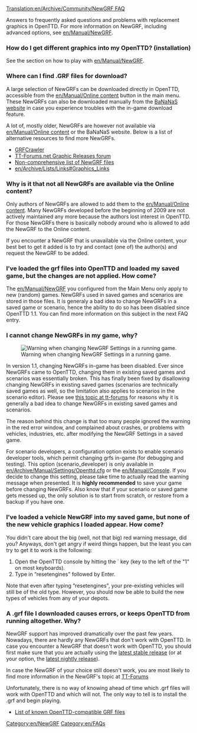 [[Translation:en/Archive/Community/NewGRF FAQ]]
{{en/FAQmenu}}
{{en/Feature|0.4}}

Answers to frequently asked questions and problems with replacement graphics in OpenTTD.  For more information on NewGRF, including advanced options, see [[en/Manual/NewGRF]].

===How do I get different graphics into my OpenTTD? (installation)===
See the section on how to play with [[en/Manual/NewGRF]].

===Where can I find .GRF files for download?===

A large selection of NewGRFs can be downloaded directly in OpenTTD, accessible from the [[en/Manual/Online content]] button in the main menu. These NewGRFs can also be downloaded manually from the [http://bananas.openttd.org/ BaNaNaS website] in case you experience troubles with the in-game download feature.

A lot of, mostly older, NewGRFs are however not available via [[en/Manual/Online content]] or the BaNaNaS website. Below is a list of alternative resources to find more NewGRFs.

* [http://grfcrawler.tt-forums.net/ GRFCrawler]
* [http://www.tt-forums.net/viewforum.php?f=67 TT-Forums.net Graphic Releases forum]
* [[en/Community/NewGRF/Main Page|Non-comprehensive list of NewGRF files]]
* [[en/Archive/Lists/Links#Graphics_Links]]

===Why is it that not all NewGRFs are available via the Online content?===

Only authors of NewGRFs are allowed to add them to the [[en/Manual/Online content]]. Many NewGRFs developed before the beginning of 2009 are not actively maintained any more because the authors lost interest in OpenTTD. For those NewGRFs there is basically nobody around who is allowed to add the NewGRF to the Online content.

If you encounter a NewGRF that is unavailable via the Online content, your best bet to get it added is to try and contact (one of) the author(s) and request the NewGRF to be added.

===I’ve loaded the grf files into OpenTTD and loaded my saved game, but the changes are not applied. How come?===

The [[en/Manual/NewGRF]] you configured from the Main Menu only apply to new (random) games. NewGRFs used in saved games and scenarios are stored in those files. It is generaly a bad idea to change NewGRFs in a saved game or scenario, hence the ability to do so has been disabled since OpenTTD 1.1. You can find more information on this subject in the next FAQ entry.

===I cannot change NewGRFs in my game, why?===
[[File:en/Newgrf warning.png|frame|right|Warning when changing NewGRF Settings in a running game.]]

In version 1.1, changing NewGRFs in-game has been disabled. Ever since NewGRFs came to OpenTTD, changing them in existing saved games and scenarios was essentially broken. This has finally been fixed by disallowing changing NewGRFs in existing saved games (scenarios are technically saved games as well, so the limitation also applies to scenarios in the scenario editor). Please see [http://www.tt-forums.net/viewtopic.php?f=29&t=53881 this topic at tt-forums] for reasons why it is generally a bad idea to change NewGRFs in existing saved games and scenarios.

The reason behind this change is that too many people ignored the warning in the red error window, and complained about crashes, or problems with vehicles, industries, etc. after modifying the NewGRF Settings in a saved game.

For scenario developers, a configuration option exists to enable scenario developer tools, which permit changing grfs in-game (for debugging and testing). This option (scenario_developer) is only available in [[en/Archive/Manual/Settings/Openttd.cfg]] or the [[en/Manual/Console]]. If you decide to change this setting, please take time to actually read the warning message when presented. It is '''highly recommended''' to save your game before changing NewGRFs. Also know that if your scenario or saved game gets messed up, the only solution is to start from scratch, or restore from a backup if you have one.

===I’ve loaded a vehicle NewGRF into my saved game, but none of the new vehicle graphics I loaded appear. How come?===

You didn't care about the big (well, not that big) red warning message, did you? Anyways, don't get angry if weird things happen, but the least you can try to get it to work is the following:

# Open the OpenTTD console by hitting the ` key (key to the left of the "1" on most keyboards).
# Type in “resetengines" followed by Enter.

Note that even after typing “resetengines", your pre-existing vehicles will still be of the old type.  However, you should now be able to build the new types of vehicles from any of your depots.

===A .grf file I downloaded causes errors, or keeps OpenTTD from running altogether.  Why?===

NewGRF support has improved dramatically over the past few years. Nowadays, there are hardly any NewGRFs that don't work with OpenTTD. In case you encounter a NewGRF that doesn't work with OpenTTD, you should first make sure that you are actually using the [http://www.openttd.org/en/download-stable latest stable release] (or at your option, the [http://www.openttd.org/en/download-trunk latest nightly release]).

In case the NewGRF of your choice still doesn't work, you are most likely to find more information in the NewGRF's topic at [http://www.tt-forums.net/viewforum.php?f=66 TT-Forums]

Unfortunately, there is no way of knowing ahead of time which .grf files will work with OpenTTD and which will not.  The only way to tell is to install the .grf and begin playing.

* [[en/Community/NewGRF/Main Page|List of known OpenTTD-compatible GRF files]]



{{en/Navbox NewGRF}}

[[Category:en/NewGRF]]
[[Category:en/FAQs]]